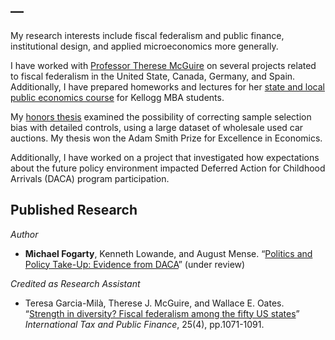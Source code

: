 ---
---

<link rel="stylesheet" href="styles.css" type="text/css">

My research interests include fiscal federalism and public finance, institutional design, and applied microeconomics more generally.

I have worked with [Professor Therese McGuire](https://www.kellogg.northwestern.edu/faculty/directory/mcguire_therese.aspx) on several projects related to fiscal federalism in the United State, Canada, Germany, and Spain. Additionally, I have prepared homeworks and lectures for her [state and local public economics course](https://www4.kellogg.northwestern.edu/syllabus/syllabus_files/KPPI-480-0-31_Fall2018.pdf) for Kellogg MBA students.

My [honors thesis](files/Honors_Thesis.pdf) examined the possibility of correcting sample selection bias with detailed controls, using a large dataset of wholesale used car auctions. My thesis won the Adam Smith Prize for Excellence in Economics.

Additionally, I have worked on a project that investigated how expectations about the future policy environment impacted Deferred Action for Childhood Arrivals (DACA) program participation.

## Published Research

*Author*

* __Michael Fogarty__, Kenneth Lowande, and August Mense. "[Politics and Policy Take-Up: Evidence from DACA](files/daca.pdf)" (under review)

*Credited as Research Assistant*

* Teresa Garcia-Milà, Therese J. McGuire, and Wallace E. Oates. "[Strength in diversity? Fiscal federalism among the fifty US states](https://link.springer.com/article/10.1007/s10797-018-9485-4)" *International Tax and Public Finance*, 25(4), pp.1071-1091.


